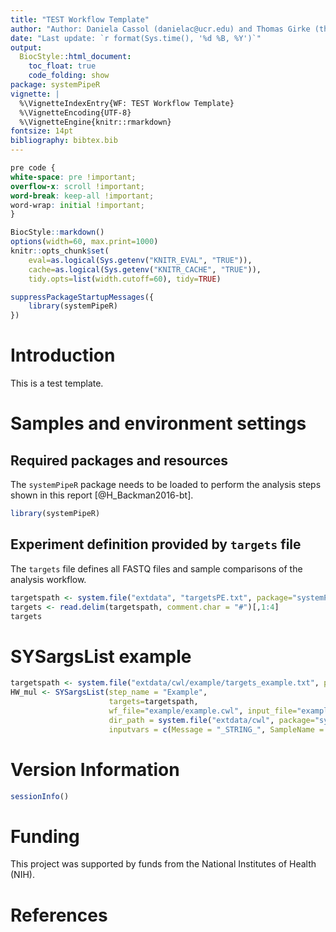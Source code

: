 ```yaml
---
title: "TEST Workflow Template" 
author: "Author: Daniela Cassol (danielac@ucr.edu) and Thomas Girke (thomas.girke@ucr.edu)"
date: "Last update: `r format(Sys.time(), '%d %B, %Y')`" 
output:
  BiocStyle::html_document:
    toc_float: true
    code_folding: show
package: systemPipeR
vignette: |
  %\VignetteIndexEntry{WF: TEST Workflow Template}
  %\VignetteEncoding{UTF-8}
  %\VignetteEngine{knitr::rmarkdown}
fontsize: 14pt
bibliography: bibtex.bib
---
```


```css
pre code {
white-space: pre !important;
overflow-x: scroll !important;
word-break: keep-all !important;
word-wrap: initial !important;
}
```

```r
BiocStyle::markdown()
options(width=60, max.print=1000)
knitr::opts_chunk$set(
    eval=as.logical(Sys.getenv("KNITR_EVAL", "TRUE")),
    cache=as.logical(Sys.getenv("KNITR_CACHE", "TRUE")), 
    tidy.opts=list(width.cutoff=60), tidy=TRUE)
```

```r
suppressPackageStartupMessages({
    library(systemPipeR)
})
```

# Introduction

This is a test template.

# Samples and environment settings

## Required packages and resources

The `systemPipeR` package needs to be loaded to perform the analysis steps shown in
this report [@H_Backman2016-bt].

```r
library(systemPipeR)
```

## Experiment definition provided by `targets` file

The `targets` file defines all FASTQ files and sample
comparisons of the analysis workflow.

```r
targetspath <- system.file("extdata", "targetsPE.txt", package="systemPipeR")
targets <- read.delim(targetspath, comment.char = "#")[,1:4]
targets
```

# SYSargsList example

```r
targetspath <- system.file("extdata/cwl/example/targets_example.txt", package="systemPipeR")
HW_mul <- SYSargsList(step_name = "Example",
                      targets=targetspath, 
                      wf_file="example/example.cwl", input_file="example/example.yml",
                      dir_path = system.file("extdata/cwl", package="systemPipeR"), 
                      inputvars = c(Message = "_STRING_", SampleName = "_SAMPLE_"))
```

# Version Information

```r
sessionInfo()
```

# Funding

This project was supported by funds from the National Institutes of Health (NIH).

# References
